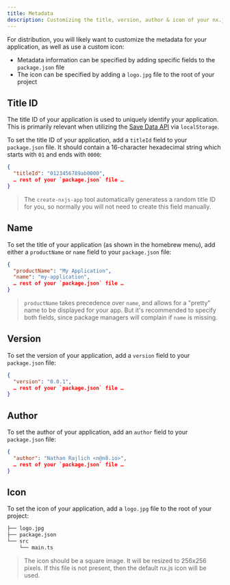 ```yaml
---
title: Metadata
description: Customizing the title, version, author & icon of your nx.js application
---
```


For distribution, you will likely want to customize the metadata for your application, as well as use a custom icon:
* Metadata information can be specified by adding specific fields to the `package.json` file
* The icon can be specified by adding a `logo.jpg` file to the root of your project

## Title ID

The title ID of your application is used to uniquely identify your application. This is
primarily relevant when utilizing the [Save Data API](/docs/switch/save-data) via `localStorage`.

To set the title ID of your application, add a `titleId` field to your `package.json` file.
It should contain a 16-character hexadecimal string which starts with `01` and ends with `0000`:

```json
{
  "titleId": "0123456789ab0000",
  … rest of your `package.json` file …
}
```

> The `create-nxjs-app` tool automatically generatess a random title ID for you,
> so normally you will not need to create this field manually.

## Name

To set the title of your application (as shown in the homebrew menu), add either a
`productName` or `name` field to your `package.json` file:

```json
{
  "productName": "My Application",
  "name": "my-application",
  … rest of your `package.json` file …
}
```

> `productName` takes precedence over `name`, and allows for a "pretty" name to be
> displayed for your app. But it's recommended to specify both fields, since
> package managers will complain if `name` is missing.

## Version

To set the version of your application, add a `version` field to your `package.json` file:

```json
{
  "version": "0.0.1",
  … rest of your `package.json` file …
}
```

## Author

To set the author of your application, add an `author` field to your `package.json` file:

```json
{
  "author": "Nathan Rajlich <n@n8.io>",
  … rest of your `package.json` file …
}
```

## Icon

To set the icon of your application, add a `logo.jpg` file to the root of your project:

```bash
├── logo.jpg
├── package.json
└── src
    └── main.ts
```

> The icon should be a square image. It will be resized to 256x256 pixels. If this file is
> not present, then the default nx.js icon will be used.
